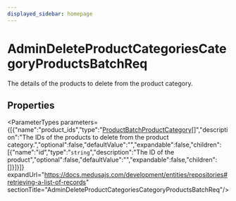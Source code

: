 ```yaml
---
displayed_sidebar: homepage
---
```



# AdminDeleteProductCategoriesCategoryProductsBatchReq

The details of the products to delete from the product category.

## Properties

<ParameterTypes parameters={[{"name":"product_ids","type":"[ProductBatchProductCategory](medusa.ProductBatchProductCategory.mdx)[]","description":"The IDs of the products to delete from the product category.","optional":false,"defaultValue":"","expandable":false,"children":[{"name":"id","type":"`string`","description":"The ID of the product","optional":false,"defaultValue":"","expandable":false,"children":[]}]}]} expandUrl="https://docs.medusajs.com/development/entities/repositories#retrieving-a-list-of-records" sectionTitle="AdminDeleteProductCategoriesCategoryProductsBatchReq"/>
